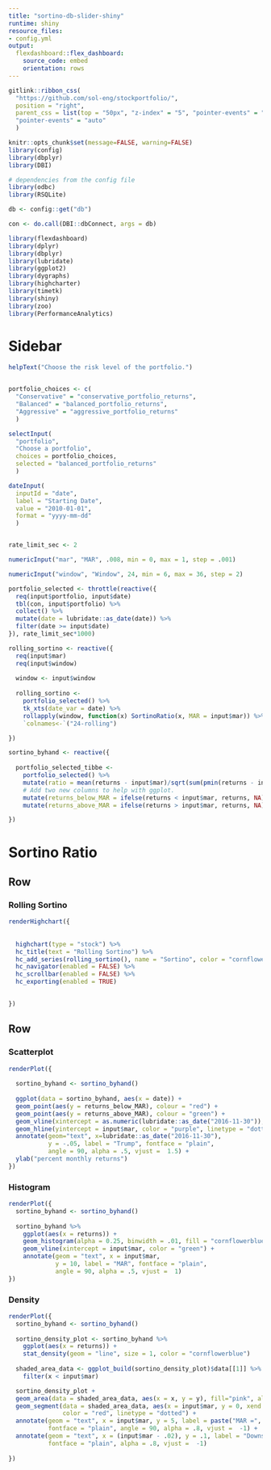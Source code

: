 ```yaml
---
title: "sortino-db-slider-shiny"
runtime: shiny
resource_files:
- config.yml
output:
  flexdashboard::flex_dashboard:
    source_code: embed
    orientation: rows
---
```


```r
gitlink::ribbon_css(
  "https://github.com/sol-eng/stockportfolio/", 
  position = "right", 
  parent_css = list(top = "50px", "z-index" = "5", "pointer-events" = "none"),
  "pointer-events" = "auto"
  )
```


```r
knitr::opts_chunk$set(message=FALSE, warning=FALSE)
library(config)
library(dbplyr)
library(DBI)

# dependencies from the config file
library(odbc)
library(RSQLite)

db <- config::get("db")

con <- do.call(DBI::dbConnect, args = db)

library(flexdashboard)
library(dplyr)
library(dbplyr)
library(lubridate)
library(ggplot2)
library(dygraphs)
library(highcharter)
library(timetk)
library(shiny)
library(zoo)
library(PerformanceAnalytics)
```

Sidebar {.sidebar}
=====================================
  
```r
helpText("Choose the risk level of the portfolio.")


portfolio_choices <- c(
  "Conservative" = "conservative_portfolio_returns", 
  "Balanced" = "balanced_portfolio_returns", 
  "Aggressive" = "aggressive_portfolio_returns" 
  )

selectInput(
  "portfolio",
  "Choose a portfolio",
  choices = portfolio_choices,
  selected = "balanced_portfolio_returns"
  )

dateInput(
  inputId = "date", 
  label = "Starting Date",
  value = "2010-01-01", 
  format = "yyyy-mm-dd"
  )


rate_limit_sec <- 2

numericInput("mar", "MAR", .008, min = 0, max = 1, step = .001)

numericInput("window", "Window", 24, min = 6, max = 36, step = 2)

portfolio_selected <- throttle(reactive({
  req(input$portfolio, input$date)
  tbl(con, input$portfolio) %>%
  collect() %>% 
  mutate(date = lubridate::as_date(date)) %>%
  filter(date >= input$date)
}), rate_limit_sec*1000)

rolling_sortino <- reactive({
  req(input$mar)
  req(input$window)
  
  window <- input$window
  
  rolling_sortino <-
    portfolio_selected() %>%
    tk_xts(date_var = date) %>% 
    rollapply(window, function(x) SortinoRatio(x, MAR = input$mar)) %>% 
    `colnames<-`("24-rolling")

})

sortino_byhand <- reactive({
  
  portfolio_selected_tibbe <-
    portfolio_selected() %>%
    mutate(ratio = mean(returns - input$mar)/sqrt(sum(pmin(returns - input$mar, 0)^2)/nrow(.))) %>% 
    # Add two new columns to help with ggplot.
    mutate(returns_below_MAR = ifelse(returns < input$mar, returns, NA)) %>%
    mutate(returns_above_MAR = ifelse(returns > input$mar, returns, NA))

})

```

Sortino Ratio
=====================================  

Row {data-height=600}
-----------------------------------------------------------------------

### Rolling Sortino

```r
renderHighchart({
  
  
  highchart(type = "stock") %>%
  hc_title(text = "Rolling Sortino") %>%
  hc_add_series(rolling_sortino(), name = "Sortino", color = "cornflowerblue") %>%
  hc_navigator(enabled = FALSE) %>% 
  hc_scrollbar(enabled = FALSE) %>%
  hc_exporting(enabled = TRUE)

  
})
```

Row {.tabset .tabset-fade}
-------------------------------------

### Scatterplot

```r
renderPlot({
  
  sortino_byhand <- sortino_byhand()
  
  ggplot(data = sortino_byhand, aes(x = date)) +
  geom_point(aes(y = returns_below_MAR), colour = "red") +
  geom_point(aes(y = returns_above_MAR), colour = "green") + 
  geom_vline(xintercept = as.numeric(lubridate::as_date("2016-11-30")), color = "blue") +
  geom_hline(yintercept = input$mar, color = "purple", linetype = "dotted") +
  annotate(geom="text", x=lubridate::as_date("2016-11-30"), 
           y = -.05, label = "Trump", fontface = "plain", 
           angle = 90, alpha = .5, vjust =  1.5) +
  ylab("percent monthly returns")
})
```


### Histogram

```r
renderPlot({
  sortino_byhand <- sortino_byhand()
  
  sortino_byhand %>% 
    ggplot(aes(x = returns)) +
    geom_histogram(alpha = 0.25, binwidth = .01, fill = "cornflowerblue") +
    geom_vline(xintercept = input$mar, color = "green") +
    annotate(geom = "text", x = input$mar, 
             y = 10, label = "MAR", fontface = "plain", 
             angle = 90, alpha = .5, vjust =  1)
})
```

### Density

```r
renderPlot({
  sortino_byhand <- sortino_byhand()
  
  sortino_density_plot <- sortino_byhand %>% 
    ggplot(aes(x = returns)) +
    stat_density(geom = "line", size = 1, color = "cornflowerblue") 
  
  shaded_area_data <- ggplot_build(sortino_density_plot)$data[[1]] %>% 
    filter(x < input$mar)

  sortino_density_plot + 
  geom_area(data = shaded_area_data, aes(x = x, y = y), fill="pink", alpha = 0.5) +
  geom_segment(data = shaded_area_data, aes(x = input$mar, y = 0, xend = input$mar, yend = y), 
               color = "red", linetype = "dotted") +
  annotate(geom = "text", x = input$mar, y = 5, label = paste("MAR =", input$mar, sep = ""), 
           fontface = "plain", angle = 90, alpha = .8, vjust =  -1) +
  annotate(geom = "text", x = (input$mar - .02), y = .1, label = "Downside", 
           fontface = "plain", alpha = .8, vjust =  -1)
           
})

```





